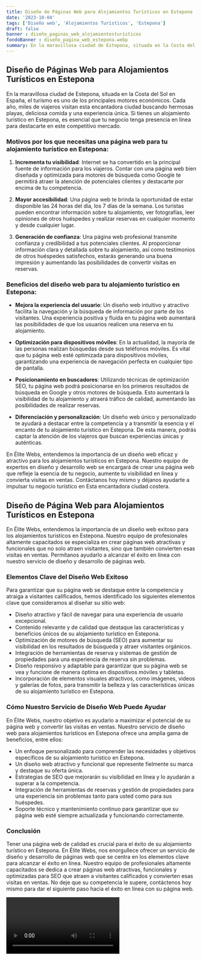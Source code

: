 ```yaml
---
title: Diseño de Páginas Web para Alojamientos Turísticos en Estepona
date: '2023-10-04'
tags: ['Diseño web', 'Alojamientos Turísticos', 'Estepona']
draft: false
banner : diseño_paginas_web_alojamientosturísticos
fondoBanner : diseño_pagina_web_estepona.webp
summary: En la maravillosa ciudad de Estepona, situada en la Costa del Sol en España, el turismo es uno de los principales motores económicos. Cada año, miles de viajeros visitan esta encantadora ciudad buscando hermosas playas, deliciosa comida y una experiencia única. Si tienes un alojamiento turístico en Estepona, es esencial que tu negocio tenga presencia en línea para destacarte en este competitivo mercado.
---
```


## Diseño de Páginas Web para Alojamientos Turísticos en Estepona

En la maravillosa ciudad de Estepona, situada en la Costa del Sol en España, el turismo es uno de los principales motores económicos. Cada año, miles de viajeros visitan esta encantadora ciudad buscando hermosas playas, deliciosa comida y una experiencia única. Si tienes un alojamiento turístico en Estepona, es esencial que tu negocio tenga presencia en línea para destacarte en este competitivo mercado.

### Motivos por los que necesitas una página web para tu alojamiento turístico en Estepona:

1. **Incrementa tu visibilidad**: Internet se ha convertido en la principal fuente de información para los viajeros. Contar con una página web bien diseñada y optimizada para motores de búsqueda como Google te permitirá atraer la atención de potenciales clientes y destacarte por encima de tu competencia.

2. **Mayor accesibilidad**: Una página web te brinda la oportunidad de estar disponible las 24 horas del día, los 7 días de la semana. Los turistas pueden encontrar información sobre tu alojamiento, ver fotografías, leer opiniones de otros huéspedes y realizar reservas en cualquier momento y desde cualquier lugar.

3. **Generación de confianza**: Una página web profesional transmite confianza y credibilidad a tus potenciales clientes. Al proporcionar información clara y detallada sobre tu alojamiento, así como testimonios de otros huéspedes satisfechos, estarás generando una buena impresión y aumentando las posibilidades de convertir visitas en reservas.

### Beneficios del diseño web para tu alojamiento turístico en Estepona:

* **Mejora la experiencia del usuario**: Un diseño web intuitivo y atractivo facilita la navegación y la búsqueda de información por parte de los visitantes. Una experiencia positiva y fluida en tu página web aumentará las posibilidades de que los usuarios realicen una reserva en tu alojamiento.

* **Optimización para dispositivos móviles**: En la actualidad, la mayoría de las personas realizan búsquedas desde sus teléfonos móviles. Es vital que tu página web esté optimizada para dispositivos móviles, garantizando una experiencia de navegación perfecta en cualquier tipo de pantalla.

* **Posicionamiento en buscadores**: Utilizando técnicas de optimización SEO, tu página web podrá posicionarse en los primeros resultados de búsqueda en Google y otros motores de búsqueda. Esto aumentará la visibilidad de tu alojamiento y atraerá tráfico de calidad, aumentando las posibilidades de realizar reservas.

* **Diferenciación y personalización**: Un diseño web único y personalizado te ayudará a destacar entre la competencia y a transmitir la esencia y el encanto de tu alojamiento turístico en Estepona. De esta manera, podrás captar la atención de los viajeros que buscan experiencias únicas y auténticas.

En Élite Webs, entendemos la importancia de un diseño web eficaz y atractivo para los alojamientos turísticos en Estepona. Nuestro equipo de expertos en diseño y desarrollo web se encargará de crear una página web que refleje la esencia de tu negocio, aumente tu visibilidad en línea y convierta visitas en ventas. Contáctanos hoy mismo y déjanos ayudarte a impulsar tu negocio turístico en Esta encantadora ciudad costera.

<GifSeo />

<Cta />

## Diseño de Página Web para Alojamientos Turísticos en Estepona

En Élite Webs, entendemos la importancia de un diseño web exitoso para los alojamientos turísticos en Estepona. Nuestro equipo de profesionales altamente capacitados se especializa en crear páginas web atractivas y funcionales que no solo atraen visitantes, sino que también convierten esas visitas en ventas. Permítanos ayudarlo a alcanzar el éxito en línea con nuestro servicio de diseño y desarrollo de páginas web.

### Elementos Clave del Diseño Web Exitoso

Para garantizar que su página web se destaque entre la competencia y atraiga a visitantes calificados, hemos identificado los siguientes elementos clave que consideramos al diseñar su sitio web:

- Diseño atractivo y fácil de navegar para una experiencia de usuario excepcional.
- Contenido relevante y de calidad que destaque las características y beneficios únicos de su alojamiento turístico en Estepona.
- Optimización de motores de búsqueda (SEO) para aumentar su visibilidad en los resultados de búsqueda y atraer visitantes orgánicos.
- Integración de herramientas de reserva y sistemas de gestión de propiedades para una experiencia de reserva sin problemas.
- Diseño responsivo y adaptable para garantizar que su página web se vea y funcione de manera óptima en dispositivos móviles y tabletas.
- Incorporación de elementos visuales atractivos, como imágenes, videos y galerías de fotos, para transmitir la belleza y las características únicas de su alojamiento turístico en Estepona.

### Cómo Nuestro Servicio de Diseño Web Puede Ayudar

En Élite Webs, nuestro objetivo es ayudarlo a maximizar el potencial de su página web y convertir las visitas en ventas. Nuestro servicio de diseño web para alojamientos turísticos en Estepona ofrece una amplia gama de beneficios, entre ellos:

- Un enfoque personalizado para comprender las necesidades y objetivos específicos de su alojamiento turístico en Estepona.
- Un diseño web atractivo y funcional que represente fielmente su marca y destaque su oferta única.
- Estrategias de SEO que mejorarán su visibilidad en línea y lo ayudarán a superar a la competencia.
- Integración de herramientas de reservas y gestión de propiedades para una experiencia sin problemas tanto para usted como para sus huéspedes.
- Soporte técnico y mantenimiento continuo para garantizar que su página web esté siempre actualizada y funcionando correctamente.

### Conclusión

Tener una página web de calidad es crucial para el éxito de su alojamiento turístico en Estepona. En Élite Webs, nos enorgullece ofrecer un servicio de diseño y desarrollo de páginas web que se centra en los elementos clave para alcanzar el éxito en línea. Nuestro equipo de profesionales altamente capacitados se dedica a crear páginas web atractivas, funcionales y optimizadas para SEO que atraen a visitantes calificados y convierten esas visitas en ventas. No deje que su competencia le supere, contáctenos hoy mismo para dar el siguiente paso hacia el éxito en línea con su página web.

<Video />

<CtaBot job='Alojamientos Turísticos' city='Estepona'/>

<Gmaps query='Estepona+españa+maps' />